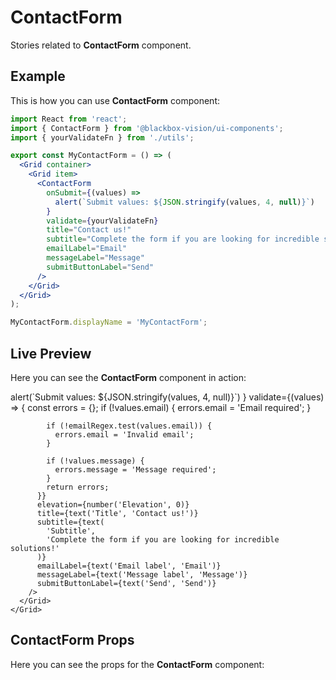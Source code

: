 


<Meta title="UI Components/ContactForm" component={ContactForm} />

# ContactForm

Stories related to **ContactForm** component.

## Example

This is how you can use **ContactForm** component:

```jsx
import React from 'react';
import { ContactForm } from '@blackbox-vision/ui-components';
import { yourValidateFn } from './utils';

export const MyContactForm = () => (
  <Grid container>
    <Grid item>
      <ContactForm
        onSubmit={(values) =>
          alert(`Submit values: ${JSON.stringify(values, 4, null)}`)
        }
        validate={yourValidateFn}
        title="Contact us!"
        subtitle="Complete the form if you are looking for incredible solutions!"
        emailLabel="Email"
        messageLabel="Message"
        submitButtonLabel="Send"
      />
    </Grid>
  </Grid>
);

MyContactForm.displayName = 'MyContactForm';
```

## Live Preview

Here you can see the **ContactForm** component in action:

<Preview withSource="none">
  <Story name="Get started" decorators={[withKnobs, addThemeProvider(lightTheme)]}>
    <Grid container>
      <Grid item>
        <ContactForm
          onSubmit={(values) =>
            alert(`Submit values: ${JSON.stringify(values, 4, null)}`)
          }
          validate={(values) => {
            const errors = {};
            if (!values.email) {
              errors.email = 'Email required';
            }
            
            if (!emailRegex.test(values.email)) {
              errors.email = 'Invalid email';
            }
            
            if (!values.message) {
              errors.message = 'Message required';
            }
            return errors;
          }}
          elevation={number('Elevation', 0)}
          title={text('Title', 'Contact us!')}
          subtitle={text(
            'Subtitle',
            'Complete the form if you are looking for incredible solutions!'
          )}
          emailLabel={text('Email label', 'Email')}
          messageLabel={text('Message label', 'Message')}
          submitButtonLabel={text('Send', 'Send')}
        />
      </Grid>
    </Grid>
  </Story>
</Preview>

## ContactForm Props

Here you can see the props for the **ContactForm** component:

<Props of={ContactForm} />
